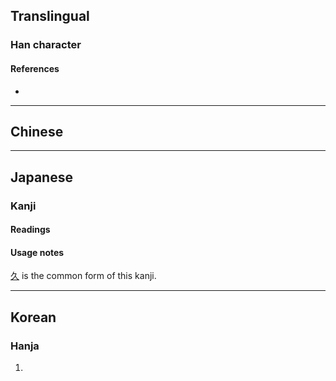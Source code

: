 {{also|久}}
{{character info}}
<!-- may be replaced by zh-forms -->
==Translingual==

===Han character===
{{Han char|rn=4|rad=丿|as=02|sn=3|four=|canj=VO|ids=⿰𠂈㇏,⿰𠃋人}}

====References====
* {{Han ref|kx=0082.010|dkj=00119|hdz=10051.020|uh=4E46|ud=20038}}

----

==Chinese==
{{zh-see|久|v}}

----

==Japanese==

===Kanji===
{{ja-kanji|grade=|rs=丿02}}

====Readings====
{{ja-readings
|goon=く
|kanon=きゅう<きう
|kun=ひさ-し.い
}}

====Usage notes====
[[久]] is the common form of this kanji.

----

==Korean==

===Hanja===
{{ko-hanja|hangeul=구|rv=gu|mr=ku}}

# {{rfdef|ko|sort=丿02}}